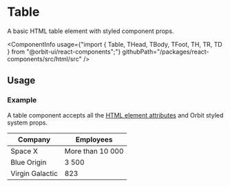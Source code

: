 
<Meta
    title="Html elements/Table"
    id="html-table"
/>

# Table

<Tagline>A basic HTML table element with styled component props.</Tagline>

<ComponentInfo
    usage={"import { Table, THead, TBody, TFoot, TH, TR, TD } from \"@orbit-ui/react-components\";"}
    githubPath="/packages/react-components/src/html/src"
/>

## Usage

### Example

A table component accepts all the [HTML element attributes](https://developer.mozilla.org/en-US/docs/Web/HTML/Element/table) and Orbit styled system props.

<Preview>
    <Story name="example">
        <Table color="cloud-8" cellPadding={5}>
            <THead fontWeight="800">
                <TR>
                    <TH textAlign="left">Company</TH>
                    <TH textAlign="left">Employees</TH>
                </TR>
            </THead>
            <TBody>
                <TR>
                    <TD>Space X</TD>
                    <TD>More than 10 000</TD>
                </TR>
                <TR>
                    <TD>Blue Origin</TD>
                    <TD>3 500</TD>
                </TR>
                <TR color="primary-10">
                    <TD>Virgin Galactic</TD>
                    <TD>823</TD>
                </TR>
            </TBody>
            <TFoot>
            </TFoot>
        </Table>
    </Story>
</Preview>
